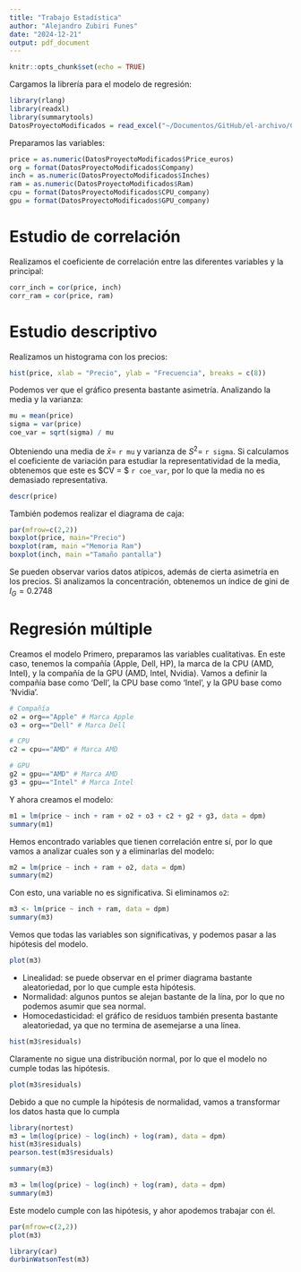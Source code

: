 ```yaml
---
title: "Trabajo Estadística"
author: "Alejandro Zubiri Funes"
date: "2024-12-21"
output: pdf_document
---
```


```r
knitr::opts_chunk$set(echo = TRUE)
```
Cargamos la librería para el modelo de regresión:
```r
library(rlang)
library(readxl)
library(summarytools)
DatosProyectoModificados = read_excel("~/Documentos/GitHub/el-archivo/Carrera/1ro (2024-25)/1er Cuatri/Estadística Descriptiva e Inferencial/Proyecto/DatosProyectoModificados.xlsx")
```
Preparamos las variables:
```r
price = as.numeric(DatosProyectoModificados$Price_euros)
org = format(DatosProyectoModificados$Company)
inch = as.numeric(DatosProyectoModificados$Inches)
ram = as.numeric(DatosProyectoModificados$Ram)
cpu = format(DatosProyectoModificados$CPU_company)
gpu = format(DatosProyectoModificados$GPU_company)
```
# Estudio de correlación
Realizamos el coeficiente de correlación entre las diferentes variables y la principal:
```r
corr_inch = cor(price, inch)
corr_ram = cor(price, ram)
```


# Estudio descriptivo
Realizamos un histograma con los precios:
```r
hist(price, xlab = "Precio", ylab = "Frecuencia", breaks = c(8))
```
Podemos ver que el gráfico presenta bastante asimetría.
Analizando la media y la varianza:
```r
mu = mean(price)
sigma = var(price)
coe_var = sqrt(sigma) / mu
```
Obteniendo una media de $\bar{x}=$ `r mu` y varianza de $S^2=$ `r sigma`.
Si calculamos el coeficiente de variación para estudiar la representatividad de la media, obtenemos que este es $CV = $ `r coe_var`, por lo que la media no es demasiado representativa.
```r
descr(price)
```

También podemos realizar el diagrama de caja:
```r
par(mfrow=c(2,2))
boxplot(price, main="Precio")
boxplot(ram, main ="Memoria Ram")
boxplot(inch, main ="Tamaño pantalla")
```
Se pueden observar varios datos atípicos, además de cierta asimetría en los precios. Si analizamos la concentración, obtenemos un índice de gini de $I_G=0.2748$

# Regresión múltiple
Creamos el modelo
Primero, preparamos las variables cualitativas. En este caso, tenemos la compañía (Apple, Dell, HP), la marca de la CPU (AMD, Intel), y la compañía de la GPU (AMD, Intel, Nvidia). Vamos a definir la compañía base como 'Dell', la CPU base como 'Intel', y la GPU base como 'Nvidia'.
```r
# Compañía
o2 = org=="Apple" # Marca Apple
o3 = org=="Dell" # Marca Dell

# CPU
c2 = cpu=="AMD" # Marca AMD

# GPU
g2 = gpu=="AMD" # Marca AMD
g3 = gpu=="Intel" # Marca Intel
```
Y ahora creamos el modelo:
```r
m1 = lm(price ~ inch + ram + o2 + o3 + c2 + g2 + g3, data = dpm)
summary(m1)
```
Hemos encontrado variables que tienen correlación entre sí, por lo que vamos a analizar cuales son y a eliminarlas del modelo:
```r
m2 = lm(price ~ inch + ram + o2, data = dpm)
summary(m2)
```
Con esto, una variable no es significativa. Si eliminamos `o2`:
```r
m3 <- lm(price ~ inch + ram, data = dpm)
summary(m3)
```
Vemos que todas las variables son significativas, y podemos pasar a las hipótesis del modelo.
```r
plot(m3)
```
- Linealidad: se puede observar en el primer diagrama bastante aleatoriedad, por lo que cumple esta hipótesis.
- Normalidad: algunos puntos se alejan bastante de la lína, por lo que no podemos asumir que sea normal.
- Homocedasticidad: el gráfico de residuos también presenta bastante aleatoriedad, ya que no termina de asemejarse a una línea.
```r
hist(m3$residuals)
```
Claramente no sigue una distribución normal, por lo que el modelo no cumple todas las hipótesis.
```r
plot(m3$residuals)
```
Debido a que no cumple la hipótesis de normalidad, vamos a transformar los datos hasta que lo cumpla
```r
library(nortest)
m3 = lm(log(price) ~ log(inch) + log(ram), data = dpm)
hist(m3$residuals)
pearson.test(m3$residuals)
```

```r
summary(m3)
```
```r
m3 = lm(log(price) ~ log(inch) + log(ram), data = dpm)
summary(m3)
```
Este modelo cumple con las hipótesis, y ahor apodemos trabajar con él.
```r
par(mfrow=c(2,2))
plot(m3)
```
```r
library(car)
durbinWatsonTest(m3)
```

